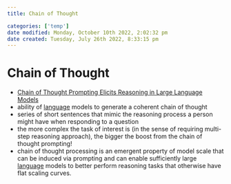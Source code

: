 ```yaml
---
title: Chain of Thought

categories: ['temp']
date modified: Monday, October 10th 2022, 2:02:32 pm
date created: Tuesday, July 26th 2022, 8:33:15 pm
---
```


# Chain of Thought
- [Chain of Thought Prompting Elicits Reasoning in Large Language Models](https://arxiv.org/abs/2201.11903)
- ability of [language](language.qmd) models to generate a coherent chain of thought
- series of short sentences that mimic the reasoning process a person might have when responding to a question
- the more complex the task of interest is (in the sense of requiring multi-step reasoning approach), the bigger the boost from the chain of thought prompting!
- chain of thought processing is an emergent property of model scale that can be induced via prompting and can enable sufficiently large [language](language.qmd) models to better perform reasoning tasks that otherwise have flat scaling curves.




